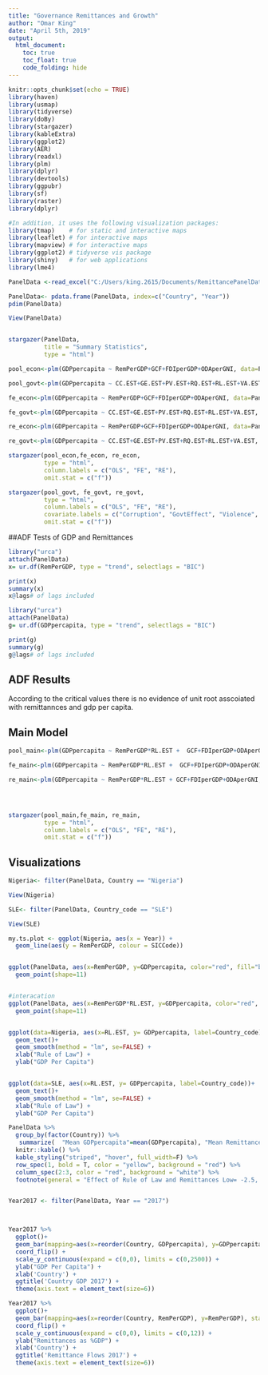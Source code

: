 ```yaml
---
title: "Governance Remittances and Growth"
author: "Omar King"
date: "April 5th, 2019"
output: 
  html_document:
    toc: true
    toc_float: true
    code_folding: hide
---
```


```r
knitr::opts_chunk$set(echo = TRUE)  
library(haven)
library(usmap)
library(tidyverse)
library(doBy)
library(stargazer)
library(kableExtra)
library(ggplot2)
library(AER)
library(readxl)
library(plm)
library(dplyr)
library(devtools)
library(ggpubr)
library(sf)
library(raster)
library(dplyr)

#In addition, it uses the following visualization packages:
library(tmap)    # for static and interactive maps
library(leaflet) # for interactive maps
library(mapview) # for interactive maps
library(ggplot2) # tidyverse vis package
library(shiny)   # for web applications
library(lme4)

```

```r

PanelData <-read_excel("C:/Users/king.2615/Documents/RemittancePanelData-1.xlsx")

PanelData<- pdata.frame(PanelData, index=c("Country", "Year"))
pdim(PanelData)

View(PanelData)



```

```r

stargazer(PanelData,
          title = "Summary Statistics",
          type = "html")

```


```r

pool_econ<-plm(GDPpercapita ~ RemPerGDP+GCF+FDIperGDP+ODAperGNI, data=PanelData, model="pooling")

pool_govt<-plm(GDPpercapita ~ CC.EST+GE.EST+PV.EST+RQ.EST+RL.EST+VA.EST, data=PanelData, model="pooling")

fe_econ<-plm(GDPpercapita ~ RemPerGDP+GCF+FDIperGDP+ODAperGNI, data=PanelData, model="within")

fe_govt<-plm(GDPpercapita ~ CC.EST+GE.EST+PV.EST+RQ.EST+RL.EST+VA.EST, data=PanelData, model="within")

re_econ<-plm(GDPpercapita ~ RemPerGDP+GCF+FDIperGDP+ODAperGNI, data=PanelData, model="random")

re_govt<-plm(GDPpercapita ~ CC.EST+GE.EST+PV.EST+RQ.EST+RL.EST+VA.EST, data=PanelData, model="random")


```

```r

stargazer(pool_econ,fe_econ, re_econ,
          type = "html",
          column.labels = c("OLS", "FE", "RE"),
          omit.stat = c("f"))

```

```r

stargazer(pool_govt, fe_govt, re_govt,
          type = "html",
          column.labels = c("OLS", "FE", "RE"),
          covariate.labels = c("Corruption", "GovtEffect", "Violence", "Regulations", "Law","Voice" ),
          omit.stat = c("f"))

```
##ADF Tests of GDP and Remittances
```r

library("urca")
attach(PanelData)
x= ur.df(RemPerGDP, type = "trend", selectlags = "BIC")

print(x)
summary(x)
x@lags# of lags included


```
```r

library("urca")
attach(PanelData)
g= ur.df(GDPpercapita, type = "trend", selectlags = "BIC")

print(g)
summary(g)
g@lags# of lags included


```
## ADF Results
According to the critical values there is no evidence of unit root asscoiated with remittannces and gdp per capita.   

## Main Model 

```r



pool_main<-plm(GDPpercapita ~ RemPerGDP*RL.EST +  GCF+FDIperGDP+ODAperGNI, data = PanelData, model="pooling")

fe_main<-plm(GDPpercapita ~ RemPerGDP*RL.EST +  GCF+FDIperGDP+ODAperGNI, data = PanelData, model="within")

re_main<-plm(GDPpercapita ~ RemPerGDP*RL.EST + GCF+FDIperGDP+ODAperGNI, data = PanelData, model="random")





```

```r
stargazer(pool_main,fe_main, re_main,
          type = "html",
          column.labels = c("OLS", "FE", "RE"),
          omit.stat = c("f"))
```

## Visualizations 
```r

Nigeria<- filter(PanelData, Country == "Nigeria")

View(Nigeria)

SLE<- filter(PanelData, Country_code == "SLE")

View(SLE)

my.ts.plot <- ggplot(Nigeria, aes(x = Year)) +
  geom_line(aes(y = RemPerGDP, colour = SICCode))


ggplot(PanelData, aes(x=RemPerGDP, y=GDPpercapita, color="red", fill="black",  alpha(0.1), size=2)) +
  geom_point(shape=11)


#interacation
ggplot(PanelData, aes(x=RemPerGDP*RL.EST, y=GDPpercapita, color="red", fill="black",  alpha(0.1), size=2)) +
  geom_point(shape=11)


ggplot(data=Nigeria, aes(x=RL.EST, y= GDPpercapita, label=Country_code))+
  geom_text()+
  geom_smooth(method = "lm", se=FALSE) +
  xlab("Rule of Law") +
  ylab("GDP Per Capita")


ggplot(data=SLE, aes(x=RL.EST, y= GDPpercapita, label=Country_code))+
  geom_text()+
  geom_smooth(method = "lm", se=FALSE) +
  xlab("Rule of Law") +
  ylab("GDP Per Capita")

PanelData %>%
  group_by(factor(Country)) %>%
   summarize(  "Mean GDPpercapita"=mean(GDPpercapita), "Mean Remittance% of GDP"= mean(RemPerGDP), "Mean Rule of Law" = mean( RL.EST)) %>%
  knitr::kable() %>%
  kable_styling("striped", "hover", full_width=F) %>%
  row_spec(1, bold = T, color = "yellow", background = "red") %>%
  column_spec(2:3, color = "red", background = "white") %>%
  footnote(general = "Effect of Rule of Law and Remittances Low= -2.5, High = 2.5")


Year2017 <- filter(PanelData, Year == "2017")



Year2017 %>% 
  ggplot()+
  geom_bar(mapping=aes(x=reorder(Country, GDPpercapita), y=GDPpercapita), stat = 'identity') +
  coord_flip() +
  scale_y_continuous(expand = c(0,0), limits = c(0,2500)) +
  ylab("GDP Per Capita") +
  xlab('Country') +
  ggtitle('Country GDP 2017') +
  theme(axis.text = element_text(size=6))

Year2017 %>% 
  ggplot()+
  geom_bar(mapping=aes(x=reorder(Country, RemPerGDP), y=RemPerGDP), stat = 'identity') +
  coord_flip() +
  scale_y_continuous(expand = c(0,0), limits = c(0,12)) +
  ylab("Remittances as %GDP") +
  xlab('Country') +
  ggtitle('Remittance Flows 2017') +
  theme(axis.text = element_text(size=6))




```


